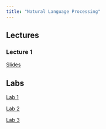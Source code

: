 ```yaml
---
title: "Natural Language Processing"
---
```



## Lectures

### Lecture 1

[Slides](./nlp_lec1.qmd)

## Labs

[Lab 1](./nlp_lab1.qmd)

[Lab 2](./nlp_lab2.qmd)

[Lab 3](./nlp_lab3.qmd)
